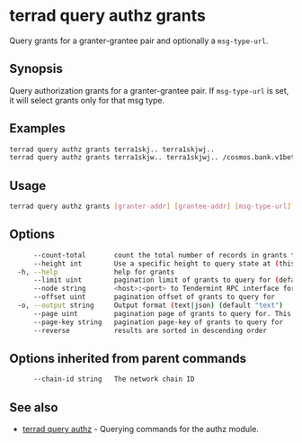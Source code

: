 # terrad query authz grants

Query grants for a granter-grantee pair and optionally a `msg-type-url`. 

## Synopsis

Query authorization grants for a granter-grantee pair. If `msg-type-url` is set, it will select grants only for that msg type.

## Examples 

```sh Terrad
terrad query authz grants terra1skj.. terra1skjwj..
terrad query authz grants terra1skjw.. terra1skjwj.. /cosmos.bank.v1beta1.MsgSend
```

## Usage

```sh Terrad
terrad query authz grants [granter-addr] [grantee-addr] [msg-type-url]? [flags]
```

## Options

```sh Terrad
      --count-total       count the total number of records in grants to query for
      --height int        Use a specific height to query state at (this can error if the node is pruning state)
  -h, --help              help for grants
      --limit uint        pagination limit of grants to query for (default 100)
      --node string       <host>:<port> to Tendermint RPC interface for this chain (default "tcp://localhost:26657")
      --offset uint       pagination offset of grants to query for
  -o, --output string     Output format (text|json) (default "text")
      --page uint         pagination page of grants to query for. This sets offset to a multiple of limit (default 1)
      --page-key string   pagination page-key of grants to query for
      --reverse           results are sorted in descending order
```

## Options inherited from parent commands

```sh Terrad
      --chain-id string   The network chain ID
```

## See also

* [terrad query authz](./terrad_query_authz.mdx)	 - Querying commands for the authz module.


